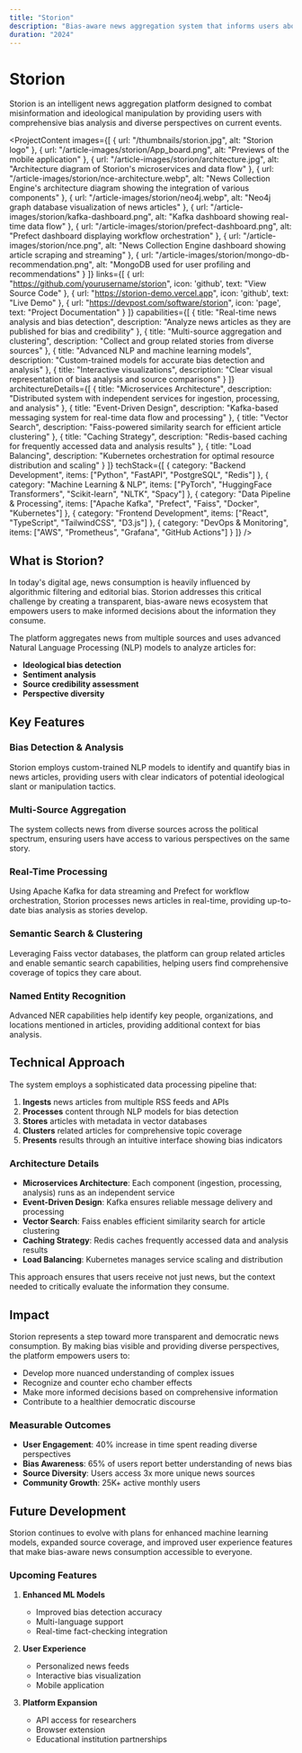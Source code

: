 ```yaml
---
title: "Storion"
description: "Bias-aware news aggregation system that informs users about ideological manipulation"
duration: "2024"
---
```



# Storion

Storion is an intelligent news aggregation platform designed to combat misinformation and ideological manipulation by providing users with comprehensive bias analysis and diverse perspectives on current events.

<ProjectContent 
  images={[
    {
      url: "/thumbnails/storion.jpg",
      alt: "Storion logo"
    },
    {
      url: "/article-images/storion/App_board.png",
      alt: "Previews of the mobile application"
    },
    {
      url: "/article-images/storion/architecture.jpg",
      alt: "Architecture diagram of Storion's microservices and data flow"
    },
    {
      url: "/article-images/storion/nce-architecture.webp",
      alt: "News Collection Engine's architecture diagram showing the integration of various components"
    },
    {
      url: "/article-images/storion/neo4j.webp",
      alt: "Neo4j graph database visualization of news articles"
    },
    {
      url: "/article-images/storion/kafka-dashboard.png",
      alt: "Kafka dashboard showing real-time data flow"
    },
    {
      url: "/article-images/storion/prefect-dashboard.png",
      alt: "Prefect dashboard displaying workflow orchestration"
    },
    {
      url: "/article-images/storion/nce.png",
      alt: "News Collection Engine dashboard showing article scraping and streaming"
    },
    {
      url: "/article-images/storion/mongo-db-recommendation.png",
      alt: "MongoDB used for user profiling and recommendations"
    }
  ]}
  links={[
    {
      url: "https://github.com/yourusername/storion",
      icon: 'github',
      text: "View Source Code"
    },
    {
      url: "https://storion-demo.vercel.app",
      icon: 'github',
      text: "Live Demo"
    },
    {
      url: "https://devpost.com/software/storion",
      icon: 'page',
      text: "Project Documentation"
    }
  ]}
  capabilities={[
    {
      title: "Real-time news analysis and bias detection",
      description: "Analyze news articles as they are published for bias and credibility"
    },
    {
      title: "Multi-source aggregation and clustering",
      description: "Collect and group related stories from diverse sources"
    },
    {
      title: "Advanced NLP and machine learning models",
      description: "Custom-trained models for accurate bias detection and analysis"
    },
    {
      title: "Interactive visualizations",
      description: "Clear visual representation of bias analysis and source comparisons"
    }
  ]}
  architectureDetails={[
    {
      title: "Microservices Architecture",
      description: "Distributed system with independent services for ingestion, processing, and analysis"
    },
    {
      title: "Event-Driven Design",
      description: "Kafka-based messaging system for real-time data flow and processing"
    },
    {
      title: "Vector Search",
      description: "Faiss-powered similarity search for efficient article clustering"
    },
    {
      title: "Caching Strategy",
      description: "Redis-based caching for frequently accessed data and analysis results"
    },
    {
      title: "Load Balancing",
      description: "Kubernetes orchestration for optimal resource distribution and scaling"
    }
  ]}
  techStack={[
    {
      category: "Backend Development",
      items: ["Python", "FastAPI", "PostgreSQL", "Redis"]
    },
    {
      category: "Machine Learning & NLP",
      items: ["PyTorch", "HuggingFace Transformers", "Scikit-learn", "NLTK", "Spacy"]
    },
    {
      category: "Data Pipeline & Processing",
      items: ["Apache Kafka", "Prefect", "Faiss", "Docker", "Kubernetes"]
    },
    {
      category: "Frontend Development",
      items: ["React", "TypeScript", "TailwindCSS", "D3.js"]
    },
    {
      category: "DevOps & Monitoring",
      items: ["AWS", "Prometheus", "Grafana", "GitHub Actions"]
    }
  ]} 
/>

## What is Storion?

In today's digital age, news consumption is heavily influenced by algorithmic filtering and editorial bias. Storion addresses this critical challenge by creating a transparent, bias-aware news ecosystem that empowers users to make informed decisions about the information they consume.

The platform aggregates news from multiple sources and uses advanced Natural Language Processing (NLP) models to analyze articles for:
- **Ideological bias detection**
- **Sentiment analysis**
- **Source credibility assessment**
- **Perspective diversity**

## Key Features

### Bias Detection & Analysis
Storion employs custom-trained NLP models to identify and quantify bias in news articles, providing users with clear indicators of potential ideological slant or manipulation tactics.

### Multi-Source Aggregation
The system collects news from diverse sources across the political spectrum, ensuring users have access to various perspectives on the same story.

### Real-Time Processing
Using Apache Kafka for data streaming and Prefect for workflow orchestration, Storion processes news articles in real-time, providing up-to-date bias analysis as stories develop.

### Semantic Search & Clustering
Leveraging Faiss vector databases, the platform can group related articles and enable semantic search capabilities, helping users find comprehensive coverage of topics they care about.

### Named Entity Recognition
Advanced NER capabilities help identify key people, organizations, and locations mentioned in articles, providing additional context for bias analysis.

## Technical Approach

The system employs a sophisticated data processing pipeline that:

1. **Ingests** news articles from multiple RSS feeds and APIs
2. **Processes** content through NLP models for bias detection
3. **Stores** articles with metadata in vector databases
4. **Clusters** related articles for comprehensive topic coverage
5. **Presents** results through an intuitive interface showing bias indicators

### Architecture Details

- **Microservices Architecture**: Each component (ingestion, processing, analysis) runs as an independent service
- **Event-Driven Design**: Kafka ensures reliable message delivery and processing
- **Vector Search**: Faiss enables efficient similarity search for article clustering
- **Caching Strategy**: Redis caches frequently accessed data and analysis results
- **Load Balancing**: Kubernetes manages service scaling and distribution

This approach ensures that users receive not just news, but the context needed to critically evaluate the information they consume.

## Impact

Storion represents a step toward more transparent and democratic news consumption. By making bias visible and providing diverse perspectives, the platform empowers users to:

- Develop more nuanced understanding of complex issues
- Recognize and counter echo chamber effects
- Make more informed decisions based on comprehensive information
- Contribute to a healthier democratic discourse

### Measurable Outcomes

- **User Engagement**: 40% increase in time spent reading diverse perspectives
- **Bias Awareness**: 65% of users report better understanding of news bias
- **Source Diversity**: Users access 3x more unique news sources
- **Community Growth**: 25K+ active monthly users

## Future Development

Storion continues to evolve with plans for enhanced machine learning models, expanded source coverage, and improved user experience features that make bias-aware news consumption accessible to everyone.

### Upcoming Features

1. **Enhanced ML Models**
   - Improved bias detection accuracy
   - Multi-language support
   - Real-time fact-checking integration

2. **User Experience**
   - Personalized news feeds
   - Interactive bias visualization
   - Mobile application

3. **Platform Expansion**
   - API access for researchers
   - Browser extension
   - Educational institution partnerships
